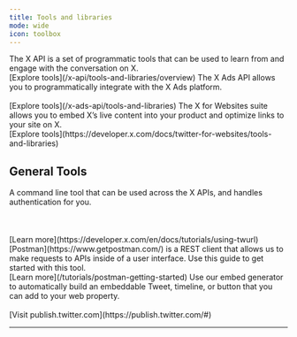 ```yaml
---
title: Tools and libraries
mode: wide
icon: toolbox
---
```


<CardGroup cols={3}>
  <Card title="X API" icon="terminal" iconType="solid">
  The X API is a set of programmatic tools that can be used to learn from and engage with the conversation on X.

  <br />
  [Explore tools](/x-api/tools-and-libraries/overview) <Icon icon="angle-right"/>
  </Card>
  <Card title="X Ads API" icon="terminal" iconType="solid">
  The X Ads API allows you to programmatically integrate with the X Ads platform.

<br />
<br />
  [Explore tools](/x-ads-api/tools-and-libraries) <Icon icon="angle-right"/>
  </Card>
  <Card title="X for Websites" icon="terminal" iconType="solid">
  The X for Websites suite allows you to embed X’s live content into your product and optimize links to your site on X.

<br />
  [Explore tools](https://developer.x.com/docs/twitter-for-websites/tools-and-libraries) <Icon icon="angle-right"/>
  </Card>
</CardGroup>

## General Tools
<CardGroup cols={3}>
  <Card title="Twurl" icon="key" iconType="solid">
  A command line tool that can be used across the X APIs, and handles authentication for you.

<br />
<br />
<br />
<br />
  [Learn more](https://developer.x.com/en/docs/tutorials/using-twurl) <Icon icon="angle-right"/>
  </Card>
  <Card title="Postman" icon="envelopes-bulk" iconType="solid">
  [Postman](https://www.getpostman.com/) is a REST client that allows us to make requests to APIs inside of a user interface. Use this guide to get started with this tool.

<br />
  [Learn more](/tutorials/postman-getting-started) <Icon icon="angle-right"/>
  </Card>
  <Card title="Embed generator" icon="terminal" iconType="solid">
  Use our embed generator to automatically build an embeddable Tweet, timeline, or button that you can add to your web property.

<br />
<br />
  [Visit publish.twitter.com](https://publish.twitter.com/#) <Icon icon="angle-right"/>
  </Card>
</CardGroup>

-----------------------


